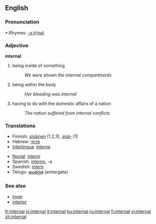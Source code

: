 ==English==

===Pronunciation===
*:Rhymes: [[Rhymes:English:-ɜː(r)nəl|-ɜː(r)nəl]]

===Adjective===
'''internal'''

# being inside of something
#:''We were shown the internal compartments''
# being within the body
#:''Her bleeding was internal''
# having to do with the domestic affairs of a nation
#:''The nation suffered from internal conflicts''

=== Translations ===
{{top}}
*Finnish: [[sisäinen]] (1,2,3), [[sisä-]] (1)
*Hebrew: [[פנימי]]
*[[Interlingua]]: [[interne]]
{{mid}}
*[[Novial]]: [[interni]]
*Spanish: [[interno]], -a
*Swedish: [[intern]]
*Telugu: [[అంతర్గత]] (amtargata)
{{bottom}}

=== See also ===
*[[inner]]
*[[interior]]

[[fr:internal]]
[[io:internal]]
[[it:internal]]
[[hu:internal]]
[[ru:internal]]
[[fi:internal]]
[[vi:internal]]
[[zh:internal]]